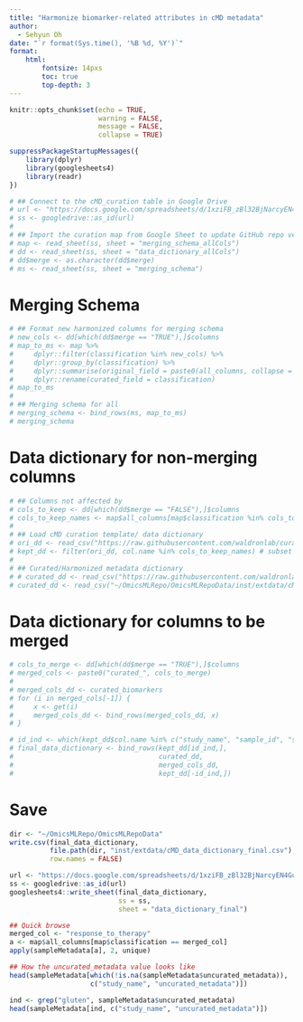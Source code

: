 ```yaml
---
title: "Harmonize biomarker-related attributes in cMD metadata"
author:
  - Sehyun Oh
date: "`r format(Sys.time(), '%B %d, %Y')`"
format:
    html:
        fontsize: 14pxs
        toc: true
        top-depth: 3
---
```


```r
knitr::opts_chunk$set(echo = TRUE, 
                      warning = FALSE,
                      message = FALSE,
                      collapse = TRUE)
```

```r
suppressPackageStartupMessages({
    library(dplyr)
    library(googlesheets4)
    library(readr)
})
```

```r
# ## Connect to the cMD_curation table in Google Drive
# url <- "https://docs.google.com/spreadsheets/d/1xziFB_zBl32BjNarcyEN4GupTYpPtq5aDz0GbRbWvtk/edit?usp=sharing"
# ss <- googledrive::as_id(url)
# 
# ## Import the curation map from Google Sheet to update GitHub repo version
# map <- read_sheet(ss, sheet = "merging_schema_allCols")
# dd <- read_sheet(ss, sheet = "data_dictionary_allCols")
# dd$merge <- as.character(dd$merge)
# ms <- read_sheet(ss, sheet = "merging_schema")
```

# Merging Schema
```r
# ## Format new harmonized columns for merging schema
# new_cols <- dd[which(dd$merge == "TRUE"),]$columns
# map_to_ms <- map %>%
#     dplyr::filter(classification %in% new_cols) %>%
#     dplyr::group_by(classification) %>%
#     dplyr::summarise(original_field = paste0(all_columns, collapse = ";")) %>%
#     dplyr::rename(curated_field = classification)
# map_to_ms
# 
# ## Merging schema for all
# merging_schema <- bind_rows(ms, map_to_ms)
# merging_schema
```

# Data dictionary for non-merging columns
```r
# ## Columns not affected by 
# cols_to_keep <- dd[which(dd$merge == "FALSE"),]$columns
# cols_to_keep_names <- map$all_columns[map$classification %in% cols_to_keep]
# 
# ## Load cMD curation template/ data dictionary
# ori_dd <- read_csv("https://raw.githubusercontent.com/waldronlab/curatedMetagenomicDataCuration/master/inst/extdata/template.csv")
# kept_dd <- filter(ori_dd, col.name %in% cols_to_keep_names) # subset of the original data dictionary to be kept
# 
# ## Curated/Harmonized metadata dictionary
# # curated_dd <- read_csv("https://raw.githubusercontent.com/waldronlab/OmicsMLRepoData/master/inst/extdata/cMD_data_dictionary.csv?token=GHSAT0AAAAAACHEXOIPXAKD24X6NWN4X6FCZNV5WLQ")
# curated_dd <- read_csv("~/OmicsMLRepo/OmicsMLRepoData/inst/extdata/cMD_data_dictionary.csv")
```


# Data dictionary for columns to be merged 
```r
# cols_to_merge <- dd[which(dd$merge == "TRUE"),]$columns
# merged_cols <- paste0("curated_", cols_to_merge)
# 
# merged_cols_dd <- curated_biomarkers
# for (i in merged_cols[-1]) {
#     x <- get(i)
#     merged_cols_dd <- bind_rows(merged_cols_dd, x)
# }
```

```r
# id_ind <- which(kept_dd$col.name %in% c("study_name", "sample_id", "subject_id"))
# final_data_dictionary <- bind_rows(kept_dd[id_ind,], 
#                                    curated_dd, 
#                                    merged_cols_dd,
#                                    kept_dd[-id_ind,])
```


# Save
```r
dir <- "~/OmicsMLRepo/OmicsMLRepoData"
write.csv(final_data_dictionary, 
          file.path(dir, "inst/extdata/cMD_data_dictionary_final.csv"), 
          row.names = FALSE)
```

```r
url <- "https://docs.google.com/spreadsheets/d/1xziFB_zBl32BjNarcyEN4GupTYpPtq5aDz0GbRbWvtk/edit?usp=sharing"
ss <- googledrive::as_id(url)
googlesheets4::write_sheet(final_data_dictionary, 
                           ss = ss, 
                           sheet = "data_dictionary_final")
```








```r
## Quick browse
merged_col <- "response_to_therapy"
a <- map$all_columns[map$classification == merged_col]
apply(sampleMetadata[a], 2, unique)
```

```r
## How the uncurated_metadata value looks like
head(sampleMetadata[which(!is.na(sampleMetadata$uncurated_metadata)),
                    c("study_name", "uncurated_metadata")])

ind <- grep("gluten", sampleMetadata$uncurated_metadata)
head(sampleMetadata[ind, c("study_name", "uncurated_metadata")])
```

